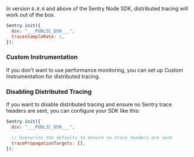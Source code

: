 In version `8.0.0` and above of the Sentry Node SDK, distributed tracing will work out of the box.

<SignInNote />

```javascript
Sentry.init({
  dsn: "___PUBLIC_DSN___",
  tracesSampleRate: 1,
});
```

### Custom Instrumentation

If you don't want to use performance monitoring, you can set up <PlatformLink to="/distributed-tracing/custom-instrumentation/">Custom Instrumentation</PlatformLink> for distributed tracing.

### Disabling Distributed Tracing

If you want to disable distributed tracing and ensure no Sentry trace headers are sent, you can configure your SDK like this:

```javascript
Sentry.init({
  dsn: "___PUBLIC_DSN___",

  // Overwrite the defaults to ensure no trace headers are sent
  tracePropagationTargets: [],
});
```
